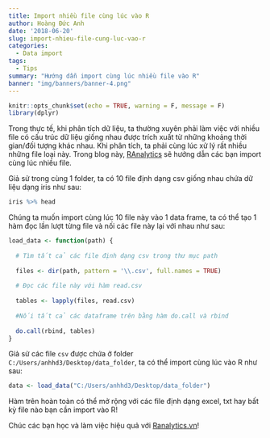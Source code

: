 ```yaml
---
title: Import nhiều file cùng lúc vào R
author: Hoàng Đức Anh
date: '2018-06-20'
slug: import-nhieu-file-cung-luc-vao-r
categories:
  - Data import
tags:
  - Tips
summary: "Hướng dẫn import cùng lúc nhiều file vào R"
banner: "img/banners/banner-4.png"
---
```


```r
knitr::opts_chunk$set(echo = TRUE, warning = F, message = F)
library(dplyr)
```

Trong thực tế, khi phân tích dữ liệu, ta thường xuyên phải làm việc với nhiều file có cấu trúc dữ liệu giống nhau được trích xuất từ những khoảng thời gian/đối tượng khác nhau. Khi phân tích, ta phải cùng lúc xử lý rất nhiều những file loại này. Trong blog này, [RAnalytics](ranalytics.vn) sẽ hướng dẫn các bạn import cùng lúc nhiều file.

Giả sử trong cùng 1 folder, ta có 10 file định dạng csv giống nhau chứa dữ liệu dạng iris như sau:

```r
iris %>% head
```

Chúng ta muốn import cùng lúc 10 file này vào 1 data frame, ta có thể tạo 1 hàm đọc lần lượt từng file và nối các file này lại với nhau như sau:

```r
load_data <- function(path) { 
  
  # Tìm tất cả các file định dạng csv trong thư mục path
  
  files <- dir(path, pattern = '\\.csv', full.names = TRUE)
  
  # Đọc các file này với hàm read.csv
  
  tables <- lapply(files, read.csv)
  
  #Nối tất cả các dataframe trên bằng hàm do.call và rbind
  
  do.call(rbind, tables)
}
```

Giả sử các file `csv` được chứa ở folder `C:/Users/anhhd3/Desktop/data_folder`, ta có thể import cùng lúc vào R như sau:

```r
data <- load_data("C:/Users/anhhd3/Desktop/data_folder")
```

Hàm trên hoàn toàn có thể mở rộng với các file định dạng excel, txt hay bất kỳ file nào bạn cần import vào R! 

Chúc các bạn học và làm việc hiệu quả với [Ranalytics.vn](ranalytics.vn)!

